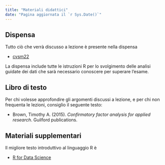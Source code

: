 ```yaml
---
title: "Materiali didattici"
date: "Pagina aggiornata il `r Sys.Date()`"
---
```


## Dispensa

Tutto ciò che verrà discusso a lezione è presente nella dispensa 

- [cvsm22](https://github.com/ccaudek/psicometria/blob/main/ds4psy.pdf) 

La dispensa include tutte le istruzioni $\textsf{R}$ per lo svolgimento delle analisi guidate dei dati che sarà necessario conoscere per superare l'esame.

## Libro di testo

Per chi volesse approfondire gli argomenti discussi a lezione, e per chi non frequenta le lezioni, consiglio il seguente testo:

- Brown, Timothy A. (2015). *Confirmatory factor analysis for applied research*. Guilford publications.

## Materiali supplementari

Il migliore testo introduttivo al linguaggio $\textsf{R}$ è 

- [R for Data Science](https://r4ds.had.co.nz/) 




